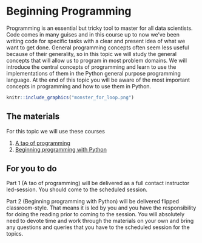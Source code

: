 # Beginning Programming

Programming is an essential but tricky tool to master for all data scientists. Code comes in many guises and in this course up to now we've been writing code for specific tasks with a clear and present idea of what we want to get done. General programming concepts often seem less useful because of their generality, so in this topic we will study the general concepts that will allow us to program in most problem domains.  We will introduce the central concepts of programming and learn to use the implementations of them in the Python general purpose programming language. At the end of this topic you will be aware of the most important concepts in programming and how to use them in Python. 

```r
knitr::include_graphics("monster_for_loop.png")
```



## The materials

For this topic we will use these courses

  1. [A tao of programming](https://danmaclean.github.io/tao_of_programming/)
  2. [Beginning programming with Python](https://danmaclean.github.io/programming_with_python/)
  
  
## For you to do

Part 1 (A tao of programming) will be delivered as a full contact instructor led-session. You should come to the scheduled session.

Part 2 (Beginning programming with Python) will be delivered flipped classroom-style. That means it is led by you and you have the responsibility for doing the reading prior to coming to the session. You will absolutely need to devote time and work through the materials on your own and bring any questions and queries that you have to the scheduled session for the topics. 
  
